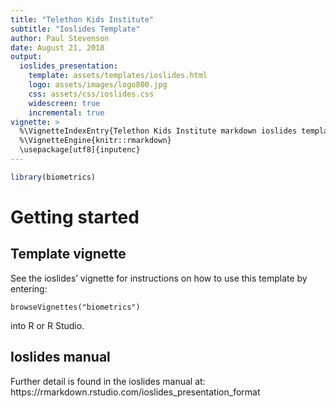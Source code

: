 ```yaml
---
title: "Telethon Kids Institute"
subtitle: "Ioslides Template"
author: Paul Stevenson
date: August 21, 2018
output:
  ioslides_presentation:
    template: assets/templates/ioslides.html
    logo: assets/images/logo800.jpg
    css: assets/css/ioslides.css
    widescreen: true
    incremental: true
vignette: >
  %\VignetteIndexEntry{Telethon Kids Institute markdown ioslides template}
  %\VignetteEngine{knitr::rmarkdown}
  \usepackage[utf8]{inputenc}
---
```


```r
library(biometrics)

```

# Getting started

## Template vignette

See the ioslides' vignette for instructions on how to use this template by
entering:

    browseVignettes("biometrics")
    
into R or R Studio.

## Ioslides manual

Further detail is found in the ioslides manual at:
https://rmarkdown.rstudio.com/ioslides_presentation_format
